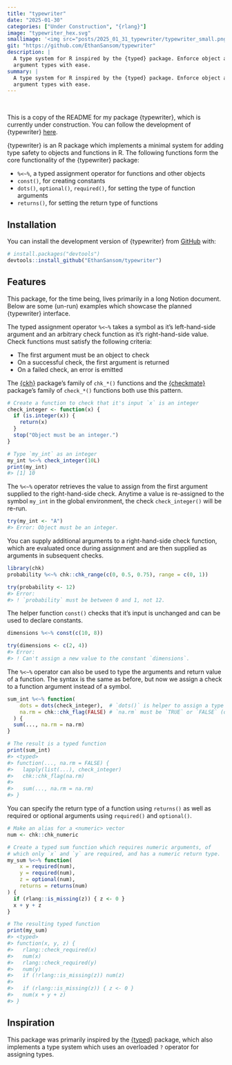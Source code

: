 ```yaml
---
title: "typewriter"
date: "2025-01-30"
categories: ["Under Construction", "{rlang}"]
image: "typewriter_hex.svg"
smallimage: '<img src="posts/2025_01_31_typewriter/typewriter_small.png">'
git: "https://github.com/EthanSansom/typewriter"
description: |
  A type system for R inspired by the {typed} package. Enforce object and function
  argument types with ease.
summary: |
  A type system for R inspired by the {typed} package. Enforce object and function
  argument types with ease.
---
```


<br> <!-- TODO: Improve the padding and header of normal posts --->

:::{.callout-note}
This is a copy of the README for my package {typewriter}, which is currently under
construction. You can follow the development of {typewriter} [here](https://github.com/EthanSansom/typewriter).
:::

{typewriter} is an R package which implements a minimal system for adding type 
safety to objects and functions in R. The following functions form the core 
functionality of the {typewriter} package:

- `%<~%`, a typed assignment operator for functions and other objects
- `const()`, for creating constants
- `dots()`, `optional()`, `required()`, for setting the type of function arguments
- `returns()`, for setting the return type of functions

## Installation

You can install the development version of {typewriter} from [GitHub](https://github.com/) with:

``` r
# install.packages("devtools")
devtools::install_github("EthanSansom/typewriter")
```

## Features

This package, for the time being, lives primarily in a long Notion document. Below
are some (un-run) examples which showcase the planned {typewriter} interface.

The typed assignment operator `%<~%` takes a symbol as it's left-hand-side argument
and an arbitrary check function as it's right-hand-side value. Check functions must
satisfy the following criteria:

- The first argument must be an object to check
- On a successful check, the first argument is returned
- On a failed check, an error is emitted

The [{ckh}](https://poissonconsulting.github.io/chk/) package's family of `chk_*()`
functions and the [{checkmate}](https://mllg.github.io/checkmate/index.html) package's
family of `check_*()` functions both use this pattern.

```r
# Create a function to check that it's input `x` is an integer
check_integer <- function(x) {
  if (is.integer(x)) {
    return(x)
  }
  stop("Object must be an integer.")
}

# Type `my_int` as an integer
my_int %<~% check_integer(10L)
print(my_int)
#> [1] 10
```

The `%<~%` operator retrieves the value to assign from the first argument supplied
to the right-hand-side check. Anytime a value is re-assigned to the symbol `my_int`
in the global environment, the check `check_integer()` will be re-run.

```r
try(my_int <- "A")
#> Error: Object must be an integer.
```

You can supply additional arguments to a right-hand-side check function, which
are evaluated once during assignment and are then supplied as arguments in subsequent
checks.

```r
library(chk)
probability %<~% chk::chk_range(c(0, 0.5, 0.75), range = c(0, 1))

try(probability <- 12)
#> Error:
#> ! `probability` must be between 0 and 1, not 12.
```

The helper function `const()` checks that it's input is unchanged and can be used
to declare constants.

```r
dimensions %<~% const(c(10, 8))

try(dimensions <- c(2, 4))
#> Error:
#> ! Can't assign a new value to the constant `dimensions`.
```

The `%<~%` operator can also be used to type the arguments and return value of
a function. The syntax is the same as before, but now we assign a check to a
function argument instead of a symbol.

```r
sum_int %<~% function(
    dots = dots(check_integer),  # `dots()` is helper to assign a type to `...`
    na.rm = chk::chk_flag(FALSE) # `na.rm` must be `TRUE` or `FALSE` (default)
  ) {
  sum(..., na.rm = na.rm)
}

# The result is a typed function
print(sum_int)
#> <typed>
#> function(..., na.rm = FALSE) {
#>   lapply(list(...), check_integer)
#>   chk::chk_flag(na.rm)
#>   
#>   sum(..., na.rm = na.rm)
#> }
```

You can specify the return type of a function using `returns()` as well as
required or optional arguments using `required()` and `optional()`.

```r
# Make an alias for a <numeric> vector
num <- chk::chk_numeric

# Create a typed sum function which requires numeric arguments, of 
# which only `x` and `y` are required, and has a numeric return type.
my_sum %<~% function(
    x = required(num), 
    y = required(num), 
    z = optional(num), 
    returns = returns(num)
) {
  if (rlang::is_missing(z)) { z <- 0 }
  x + y + z
}

# The resulting typed function
print(my_sum)
#> <typed>
#> function(x, y, z) {
#>   rlang::check_required(x)
#>   num(x)
#>   rlang::check_required(y)
#>   num(y)
#>   if (!rlang::is_missing(z)) num(z)
#>   
#>   if (rlang::is_missing(z)) { z <- 0 }
#>   num(x + y + z)
#> }
```

## Inspiration

This package was primarily inspired by the [{typed}](https://github.com/moodymudskipper/typed)
package, which also implements a type system which uses an overloaded `?` operator
for assigning types.
